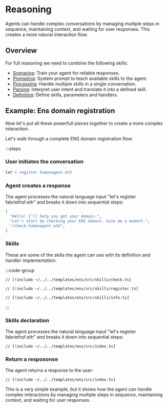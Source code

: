 # Reasoning

Agents can handle complex conversations by managing multiple steps in sequence, maintaining context, and waiting for user responses. This creates a more natural interaction flow.

## Overview

For full reasoning we need to combine the following skills:

- [Scenarios](/concepts/skills/scenarios): Train your agent for reliable responses.
- [Prompting](/concepts/skills/prompting): System prompt to teach available skills to the agent.
- [Processing](/concepts/skills/processing): Handle multiple skills in a single conversation.
- [Parsing](/concepts/skills/parsing): Interpret user intent and translate it into a defined skill.
- [Definition](/concepts/skills/definition): Define skills, parameters and handlers.

## Example: Ens domain registration

Now let's put all these powerfull pieces together to create a more complex interaction.

Let's walk through a complete ENS domain registration flow:

:::steps

### User initiates the conversation

```bash
let's register humanagent.eth
```

### Agent creates a response

The agent processes the natural language input "let's register fabriethsf.eth" and breaks it down into sequential steps:

```bash
[
  "Hello! I'll help you get your domain.",
  "Let's start by checking your ENS domain. Give me a moment.",
  "/check humanagent.eth",
]
```

### Skills

These are some of the skills the agent can use with its definition and handler implementation:

:::code-group

```tsx check [src/skills/check.ts]
// [!include ~/../../templates/ens/src/skills/check.ts]
```

```tsx register [src/skills/register.ts]
// [!include ~/../../templates/ens/src/skills/register.ts]
```

```tsx info [src/skills/info.ts]
// [!include ~/../../templates/ens/src/skills/info.ts]
```

:::

### Skills declaration

The agent processes the natural language input "let's register fabriethsf.eth" and breaks it down into sequential steps:

```tsx [src/index.ts]
// [!include ~/../../templates/ens/src/index.ts]
```

### Return a resposonse

The agent returns a response to the user:

```tsx [src/index.ts]
// [!include ~/../../templates/ens/src/index.ts]
```

This is a very simple example, but it shows how the agent can handle complex interactions by managing multiple steps in sequence, maintaining context, and waiting for user responses.

